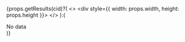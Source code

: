 



{props.getResults(cid)?(
  <>
    <div style={{ width: props.width, height: props.height }}>
      <MultipleLineChart
        id={props.id}
        results={props.getResults(cid).results}
        feature_names={props.getResults(cid).feature_names}
        height={props.height}/>
    </div>
  </>
):(
  <div>No data</div>
)}